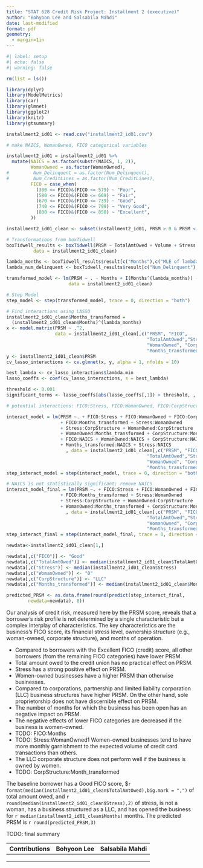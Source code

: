 ```yaml
---
title: "STAT 628 Credit Risk Project: Installment 2 (executive)"
author: "Bohyoon Lee and Salsabila Mahdi"
date: last-modified
format: pdf
geometry:
  - margin=1in
---
```


```r
#| label: setup
#| echo: false
#| warning: false

rm(list = ls())

library(dplyr)
library(ModelMetrics)
library(car)
library(glmnet)
library(ggplot2)
library(knitr)
library(gtsummary)
```

```r
installment2_id01 <- read.csv("installment2_id01.csv")

# make NAICS, WomanOwned, FICO categorical variables

installment2_id01 = installment2_id01 %>%
  mutate(NAICS = as.factor(substr(NAICS, 1, 2)),
         WomanOwned = as.factor(WomanOwned),
#         Num_Delinquent = as.factor(Num_Delinquent),
#         Num_CreditLines = as.factor(Num_CreditLines),
         FICO = case_when(
           (300 <= FICO)&(FICO <= 579) ~ "Poor",
           (580 <= FICO)&(FICO <= 669) ~ "Fair",
           (670 <= FICO)&(FICO <= 739) ~ "Good",
           (740 <= FICO)&(FICO <= 799) ~ "Very Good",
           (800 <= FICO)&(FICO <= 850) ~ "Excellent",
         ))

```

```r
installment2_id01_clean <- subset(installment2_id01, PRSM > 0 & PRSM < 2)
```

```r

# Transformations from boxTidwell
boxTidwell_results <- boxTidwell(PRSM ~ TotalAmtOwed + Volume + Stress + Num_Delinquent + Num_CreditLines + Months,
          data = installment2_id01_clean)

lambda_months <- boxTidwell_results$result[c("Months"),c("MLE of lambda")]
lambda_num_delinquent <- boxTidwell_results$result[c("Num_Delinquent"),c("MLE of lambda")]

transformed_model <- lm(PRSM ~ . - Months + I(Months^(lambda_months)) - Num_Delinquent + I(Num_Delinquent^(lambda_num_delinquent)),
                       data = installment2_id01_clean)
```

```r
# Step Model
step_model <- step(transformed_model, trace = 0, direction = "both")
```

```r
# Find interactions using LASSO
installment2_id01_clean$Months_transformed =
  (installment2_id01_clean$Months)^(lambda_months)
x <- model.matrix(PRSM ~ .^2, 
                  data = installment2_id01_clean[,c("PRSM", "FICO",
                                                    "TotalAmtOwed","Stress",
                                                    "WomanOwned", "CorpStructure",
                                                    "Months_transformed", "NAICS")])[, -1]
y <- installment2_id01_clean$PRSM
cv_lasso_interactions <- cv.glmnet(x, y, alpha = 1, nfolds = 10)

best_lambda <- cv_lasso_interactions$lambda.min
lasso_coeffs <- coef(cv_lasso_interactions, s = best_lambda)

threshold <- 0.001
significant_terms <- lasso_coeffs[abs(lasso_coeffs[,1]) > threshold, , drop = FALSE]

# potential interactions: FICO:Stress, FICO:WomanOwned, FICO:CorpStructure, FICO:Months_transformed, Stress:WomanOwned, Stress:CorpStructure, WomanOwned:CorpStructure, WomanOwned:Months_transformed, CorpStructure:Months_transformed, FICO:NAICS, WomanOwned:NAICS, CorpStructure:NAICS, Months_transformed:NAICS, Stress:NAICS

interact_model = lm(PRSM ~. + FICO:Stress + FICO:WomanOwned + FICO:CorpStructure 
                    + FICO:Months_transformed + Stress:WomanOwned 
                    + Stress:CorpStructure + WomanOwned:CorpStructure 
                    + WomanOwned:Months_transformed + CorpStructure:Months_transformed
                    + FICO:NAICS + WomanOwned:NAICS + CorpStructure:NAICS 
                    + Months_transformed:NAICS + Stress:NAICS
                      , data = installment2_id01_clean[,c("PRSM", "FICO",
                                                    "TotalAmtOwed","Stress",
                                                    "WomanOwned", "CorpStructure",
                                                    "Months_transformed", "NAICS")])
step_interact_model = step(interact_model, trace = 0, direction = "both")

# NAICS is not statistically significant; remove NAICS
interact_model_final = lm(PRSM ~. + FICO:Stress + FICO:WomanOwned + FICO:CorpStructure 
                    + FICO:Months_transformed + Stress:WomanOwned 
                    + Stress:CorpStructure + WomanOwned:CorpStructure 
                    + WomanOwned:Months_transformed + CorpStructure:Months_transformed
                      , data = installment2_id01_clean[,c("PRSM", "FICO",
                                                    "TotalAmtOwed","Stress",
                                                    "WomanOwned", "CorpStructure",
                                                    "Months_transformed")])
step_interact_final = step(interact_model_final, trace = 0, direction = "both")

```

```r
newdata<-installment2_id01_clean[1,]

newdata[,c("FICO")] <- "Good"
newdata[,c("TotalAmtOwed")] <- median(installment2_id01_clean$TotalAmtOwed)
newdata[,c("Stress")] <- median(installment2_id01_clean$Stress)
newdata[,c("WomanOwned")] <- "0"
newdata[,c("CorpStructure")] <- "LLC"
newdata[,c("Months_transformed")] <- median(installment2_id01_clean$Months_transformed)

predicted_PRSM <- as.data.frame(round(predict(step_interact_final, 
        newdata=newdata), 8))
```

Our analysis of credit risk, measured here by the PRSM score, reveals that a borrower's risk profile is not determined by a single characteristic but a complex interplay of characteristics. The key characteristics are the business's FICO score, its financial stress level, ownership structure (e.g., woman-owned, corporate structure), and months of operation.

-   Compared to borrowers with the Excellent FICO (credit) score, all other borrowers (from the remaining FICO categories) have lower PRSM.
-   Total amount owed to the credit union has no practical effect on PRSM.
-   Stress has a strong positive effect on PRSM.
-   Women-owned businesses have a higher PRSM than otherwise businesses.
-   Compared to corporations, partnership and limited liability corporation (LLC) business structures have higher PRSM. On the other hand, sole proprietorship does not have discernible effect on PRSM.
-   The number of months for which the business has been open has an negative impact on PRSM.
-   The negative effects of lower FICO categories are decreased if the business is women-owned.
-   TODO: FICO:Months
-   TODO: Stress:WomanOwned1 Women-owned businesses tend to have more monthly garnishment to the expected volume of credit card transactions than others.
-   The LLC corporate structure does not perform well if the business is owned by women.
-   TODO: CorpStructure:Month_transformed

The baseline borrower has a Good FICO score, \$`r format(median(installment2_id01_clean$TotalAmtOwed),big.mark = ",")` of total amount owed, and `r round(median(installment2_id01_clean$Stress),2)` of stress, is not a woman, has a business structured as a LLC, and has opened the business for `r median(installment2_id01_clean$Months)` months. The predicted PRSM is `r round(predicted_PRSM,3)`

TODO: final summary

| Contributions | Bohyoon Lee | Salsabila Mahdi |
|---------------|-------------|-----------------|
|               |             |                 |
|               |             |                 |
|               |             |                 |
